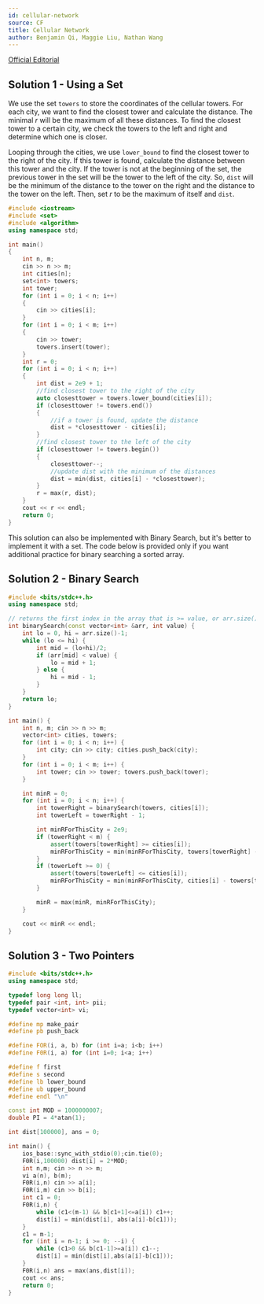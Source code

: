 ```yaml
---
id: cellular-network
source: CF
title: Cellular Network
author: Benjamin Qi, Maggie Liu, Nathan Wang
---
```


[Official Editorial](https://codeforces.com/blog/entry/46324?locale=en)

<LanguageSection>

<CPPSection>

## Solution 1 - Using a Set

We use the set $\texttt{towers}$ to store the coordinates of the cellular towers. For each city, we want to find the closest tower and calculate the distance. The minimal $r$ will be the maximum of all these distances. To find the closest tower to a certain city, we check the towers to the left and right and determine which one is closer.

Looping through the cities, we use `lower_bound` to find the closest tower to the right of the city. If this tower is found, calculate the distance between this tower and the city. If the tower is not at the beginning of the set, the previous tower in the set will be the tower to the left of the city. So, $\texttt{dist}$ will be the minimum of the distance to the tower on the right and the distance to the tower on the left. Then, set $r$ to be the maximum of itself and $\texttt{dist}$.

```cpp
#include <iostream>
#include <set>
#include <algorithm>
using namespace std;

int main()
{
	int n, m;
	cin >> n >> m;
	int cities[n];
	set<int> towers;
	int tower;
	for (int i = 0; i < n; i++)
	{
		cin >> cities[i];
	}
	for (int i = 0; i < m; i++)
	{
		cin >> tower;
		towers.insert(tower);
	}
	int r = 0;
	for (int i = 0; i < n; i++)
	{
		int dist = 2e9 + 1;
		//find closest tower to the right of the city
		auto closesttower = towers.lower_bound(cities[i]);
		if (closesttower != towers.end())
		{
			//if a tower is found, update the distance
			dist = *closesttower - cities[i];
		}
		//find closest tower to the left of the city
		if (closesttower != towers.begin())
		{
			closesttower--;
			//update dist with the minimum of the distances
			dist = min(dist, cities[i] - *closesttower);
		}
		r = max(r, dist);
	}
	cout << r << endl;
	return 0;
}
```

This solution can also be implemented with Binary Search, but it's better to implement it with a set. The code below is provided only if you want additional practice for binary searching a sorted array.

## Solution 2 - Binary Search

```cpp
#include <bits/stdc++.h>
using namespace std;

// returns the first index in the array that is >= value, or arr.size() if no such index exists
int binarySearch(const vector<int> &arr, int value) {
	int lo = 0, hi = arr.size()-1;
	while (lo <= hi) {
		int mid = (lo+hi)/2;
		if (arr[mid] < value) {
			lo = mid + 1;
		} else {
			hi = mid - 1;
		}
	}
	return lo;
}

int main() {
	int n, m; cin >> n >> m;
	vector<int> cities, towers;
	for (int i = 0; i < n; i++) {
		int city; cin >> city; cities.push_back(city);
	}
	for (int i = 0; i < m; i++) {
		int tower; cin >> tower; towers.push_back(tower);
	}

	int minR = 0;
	for (int i = 0; i < n; i++) {
		int towerRight = binarySearch(towers, cities[i]);
		int towerLeft = towerRight - 1;

		int minRForThisCity = 2e9;
		if (towerRight < m) {
			assert(towers[towerRight] >= cities[i]);
			minRForThisCity = min(minRForThisCity, towers[towerRight] - cities[i]);
		}
		if (towerLeft >= 0) {
			assert(towers[towerLeft] <= cities[i]);
			minRForThisCity = min(minRForThisCity, cities[i] - towers[towerLeft]);
		}

		minR = max(minR, minRForThisCity);
	}

	cout << minR << endl;
}
```

## Solution 3 - Two Pointers

```cpp
#include <bits/stdc++.h>
using namespace std;

typedef long long ll;
typedef pair <int, int> pii;
typedef vector<int> vi;

#define mp make_pair
#define pb push_back

#define FOR(i, a, b) for (int i=a; i<b; i++)
#define F0R(i, a) for (int i=0; i<a; i++)

#define f first
#define s second
#define lb lower_bound
#define ub upper_bound
#define endl "\n"

const int MOD = 1000000007;
double PI = 4*atan(1);

int dist[100000], ans = 0;

int main() {
	ios_base::sync_with_stdio(0);cin.tie(0);
	F0R(i,100000) dist[i] = 2*MOD;
	int n,m; cin >> n >> m;
	vi a(n), b(m);
	F0R(i,n) cin >> a[i];
	F0R(i,m) cin >> b[i];
	int c1 = 0;
	F0R(i,n) {
		while (c1<(m-1) && b[c1+1]<=a[i]) c1++;
		dist[i] = min(dist[i], abs(a[i]-b[c1]));
	}
	c1 = m-1;
	for (int i = n-1; i >= 0; --i) {
		while (c1>0 && b[c1-1]>=a[i]) c1--;
		dist[i] = min(dist[i],abs(a[i]-b[c1]));
	}
	F0R(i,n) ans = max(ans,dist[i]);
	cout << ans;
	return 0;
}
```

</CPPSection>

</LanguageSection>
